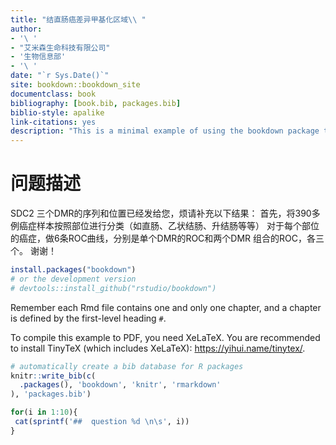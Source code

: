 ```yaml
--- 
title: "结直肠癌差异甲基化区域\\ "
author: 
- '\ ' 
- "艾米森生命科技有限公司"
- '生物信息部' 
- '\ '  
date: "`r Sys.Date()`"
site: bookdown::bookdown_site
documentclass: book
bibliography: [book.bib, packages.bib]
biblio-style: apalike
link-citations: yes
description: "This is a minimal example of using the bookdown package to write a book. The output format for this example is bookdown::gitbook."
---
```


# 问题描述

SDC2 三个DMR的序列和位置已经发给您，烦请补充以下结果：
     首先，将390多例癌症样本按照部位进行分类（如直肠、乙状结肠、升结肠等等）
     对于每个部位的癌症，做6条ROC曲线，分别是单个DMR的ROC和两个DMR
     组合的ROC，各三个。
     谢谢！


```r
install.packages("bookdown")
# or the development version
# devtools::install_github("rstudio/bookdown")
```

Remember each Rmd file contains one and only one chapter, and a chapter is defined by the first-level heading `#`.

To compile this example to PDF, you need XeLaTeX. You are recommended to install TinyTeX (which includes XeLaTeX): <https://yihui.name/tinytex/>.

```r
# automatically create a bib database for R packages
knitr::write_bib(c(
  .packages(), 'bookdown', 'knitr', 'rmarkdown'
), 'packages.bib')
```
```r
for(i in 1:10){
 cat(sprintf('##  question %d \n\s', i))
}


```